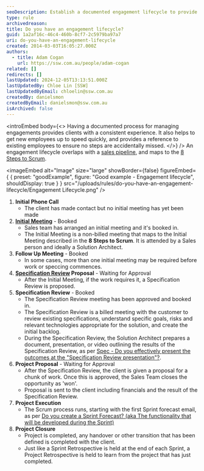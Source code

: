```yaml
---
seoDescription: Establish a documented engagement lifecycle to provide clients with a consistent experience, streamline onboarding for new employees, and ensure seamless project execution.
type: rule
archivedreason:
title: Do you have an engagement lifecycle?
guid: 1a2af16c-46c4-460b-8cf7-2c5979ba97a7
uri: do-you-have-an-engagement-lifecycle
created: 2014-03-03T16:05:27.000Z
authors:
  - title: Adam Cogan
    url: https://ssw.com.au/people/adam-cogan
related: []
redirects: []
lastUpdated: 2024-12-05T13:13:51.000Z
lastUpdatedBy: Chloe Lin [SSW]
lastUpdatedByEmail: chloelin@ssw.com.au
createdBy: danielsmon
createdByEmail: danielsmon@ssw.com.au
isArchived: false
---
```


<introEmbed
  body={<>
Having a documented process for managing engagements provides clients with a consistent experience. It also helps to get new employees up to speed quickly, and provides a reference to existing employees to ensure no steps are accidentally missed.
  </>}
/>
An engagement lifecycle overlaps with a [sales pipeline](/do-you-know-the-6-stages-in-the-sales-pipeline), and maps to the [8 Steps to Scrum](/8-steps-to-scrum).

<imageEmbed
  alt="Image"
  size="large"
  showBorder={false}
  figureEmbed={ {
    preset: "goodExample",
    figure: "Good example - Engagement lifecycle",
    shouldDisplay: true
  } }
  src="/uploads/rules/do-you-have-an-engagement-lifecycle/Engagement Lifecycle.png"
/>


1. **Initial Phone Call**
   * The client has made contact but no initial meeting has yet been made
2. **[Initial Meeting](/prepare-for-initial-meetings)** - Booked
   * Sales team has arranged an initial meeting and it's booked in.
   * The Initial Meeting is a non-billed meeting that maps to the Initial Meeting described in the **8 Steps to Scrum**. It is attended by a Sales person and ideally a Solution Architect.
3. **Follow Up Meeting** - Booked
   * In some cases, more than one initial meeting may be required before work or speccing commences.
4. **[Specification Review](/rules-to-better-specification-reviews) Proposal** - Waiting for Approval
   * After the Initial Meeting, if the work requires it, a Specification Review is proposed.
5. **Specification Review** - Booked
   * The Specification Review meeting has been approved and booked in.
   * The Specification Review is a billed meeting with the customer to review existing specifications, understand specific goals, risks and relevant technologies appropriate for the solution, and create the initial backlog.
   * During the Specification Review, the Solution Architect prepares a document, presentation, or video outlining the results of the Specification Review, as per [Spec - Do you effectively present the outcomes at the "Specification Review presentation"?](/specification-review-presentation).
6. **Project Proposal** - Waiting for Approval
   * After the Specification Review, the client is given a proposal for a chunk of work. Once this is approved, the Sales Team closes the opportunity as 'won'.
   * Proposal is sent to the client including financials and the result of the Specification Review.
7. **Project Execution**
   * The Scrum process runs, starting with the first Sprint forecast email, as per [Do you create a Sprint Forecast? (aka The functionality that will be developed during the Sprint)](/sprint-forecast)
8. **Project Closure**
   * Project is completed, any handover or other transition that has been defined is completed with the client.
   * Just like a Sprint Retrospective is held at the end of each Sprint, a Project Retrospective is held to learn from the project that has just completed.
